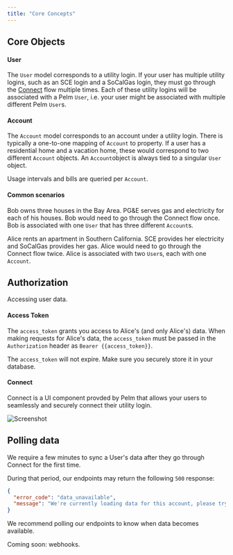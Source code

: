 ```yaml
---
title: "Core Concepts"
---
```


## Core Objects
#### User

The `User` model corresponds to a utility login. If your user has multiple utility logins, such as an SCE login and a SoCalGas login, they must go through the [Connect](https://pelm.readme.io/reference/overview) flow multiple times. Each of these utility logins will be associated with a Pelm `User`, i.e. your user might be associated with multiple different Pelm `User`s.

#### Account

The `Account` model corresponds to an account under a utility login. There is typically a one-to-one mapping of `Account` to property. If a user has a residential home and a vacation home, these would correspond to two different `Account` objects. An `Account`object is always tied to a singular `User` object.

Usage intervals and bills are queried per `Account`.

#### Common scenarios

Bob owns three houses in the Bay Area. PG&E serves gas and electricity for each of his houses. Bob would need to go through the Connect flow once. Bob is associated with one `User` that has three different `Account`s.

Alice rents an apartment in Southern California. SCE provides her electricity and SoCalGas provides her gas. Alice would need to go through the Connect flow twice. Alice is associated with two `User`s, each with one `Account`.

## Authorization
Accessing user data.

#### Access Token
The `access_token` grants you access to Alice's (and only Alice's) data. When making requests for Alice's data, the `access_token` must be passed in the `Authorization` header as `Bearer {{access_token}}`.

The `access_token` will not expire. Make sure you securely store it in your database.

#### Connect

Connect is a UI component provded by Pelm that allows your users to seamlessly and securely connect their utility login.



![Screenshot](/docs/images/reference/screenshot.png)

## Polling data

We require a few minutes to sync a User's data after they go through Connect for the first time.

During that period, our endpoints may return the following `500` response:

```json
{
  "error_code": "data_unavailable",
  "message": "We're currently loading data for this account, please try again in 5 minutes."
}
```

We recommend polling our endpoints to know when data becomes available.

Coming soon: webhooks.



